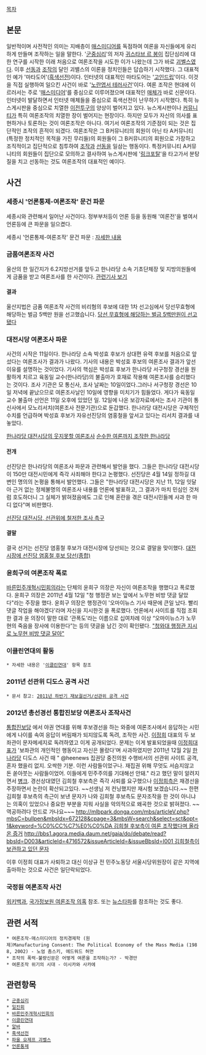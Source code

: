 [[목차]]



== 본문 ==
일반적이며 사전적인 의미는 지배층이 [[매스미디어]]를 독점하여 여론을 자신들에게 유리하게 만들며 조작하는 일을 말한다. '[[군중심리]]'의 저자 [[귀스타브 르 봉]]이 집단심리에 대한 연구를 시작한 이래 처음으로 여론조작을 시도한 이가 나왔는데 그가 바로 [[괴벨스]]였다. 이후 [[선동]]과 [[조작]]의 달인 괴밸스의 이론을 정치인들은 답습하기 시작했다. 그 대표적인 예가 '마타도어'([[흑색선전]])이다. 인터넷의 대표적인 마타도어는 '[[고인드립]]'이다. 이것을 직접 실행하여 일으킨 사건이 바로 '[[노란엽서 테러사건]]'이다. 여론 조작은 현대에 이르러서는 주로 '[[매스미디어]]'를 중심으로 이루어졌으며 대표적인 [[매체]]가 바로 신문이다. 인터넷이 발달하면서 인터넷 매체들을 중심으로 흑색선전이 난무하기 시작했다. 특히 뉴스게시판을 중심으로 치열한 [[이전투구]]의 양상이 벌어지고 있다. 뉴스게시판이나 [[커뮤니티]]가 특히 여론조작의 치열한 장이 벌어지는 현장이다. 하지만 모두가 자신의 의사를 표현하거나 토론하는 것이 여론조작은 아니다. 여기서 여론조작의 기준점이 되는 것은 집단적인 조작의 흔적이 되겠다. 여론조작은 그 B커뮤니티의 회원이 아닌 타 A커뮤니티(특정한 정치적인 목적을 가진 무리들)의 회원들이 그 B커뮤니티의 회원으로 가장하고 조직적이고 집단적으로 침투하여 [[조작]]과 [[선동]]을 일삼는 행동이다. 특정커뮤니티 A커뮤니티의 회원들이 집단으로 모의하고 결사하여 뉴스게시판에 '[[링크]][[포탈]]'을 타고가서 분탕질을 치고 선동하는 것도 여론조작의 대표적인 예이다.

== 사건 ==
=== 세종시 '언론통제-여론조작' 문건 파문 ===
세종시와 관련해서 일어난 사건이다. 정부부처등이 언론 등을 동원해 '여론전'을 벌여서 언론등에 큰 파문을 일으켰다.

세종시 '언론통제-여론조작' 문건 파문 : [http://www.pressian.com/article/article.asp?article_num=20100114162938&section=01 자세한 내용]

=== 금품여론조작 사건 ===
울산의 한 일간지가 6.2지방선거를 앞두고 한나라당 소속 기초단체장 및 지방의원들에게 금품을 받고 여론조사를 한 사건이다. [http://media.daum.net/politics/dipdefen/view.html?cateid=1002&newsid=20100507215506208&fid=20100507222108389&lid=20100507215506208 관련기사 보기]

==== 결과 ====
울산지법은 금품 여론조작 사건의 비리혐의 후보에 대한 1차 선고심에서 당선무효형에 해당하는 벌금 5백만 원을 선고했습니다. 
[http://blog.daum.net/_blog/BlogTypeView.do?blogid=0IelW&articleno=7704107#ajax_history_home 당선 무효형에 해당하는 벌금 5백만원이 선고됐다]

=== 대전시당 여론조사 파문 ===
사건의 시작은 11일이다. 한나라당 소속 박성효 후보가 상대편 유력 후보를 처음으로 앞섰다는 여론조사가 결과가 나왔다. 기사의 내용은 박성효 후보의 여론조사 결과가 앞선 이유를 설명하는 것이었다. 기사의 핵심은 박성효 후보가 한나라당 서구청장 경선을 원활하게 치르고 육동일 교수(한나라당)의 불출마가 호재로 작용해 여론조사를 승리했다는 것이다. 조사 기관은 모 통신사, 조사 날짜는 10일이었다.그러나 서구청장 경선은 10일 저녁에 끝났으므로 여론조사날인 10일에 영향을 미치기가 힘들었다. 게다가 육동일 교수 불출마 선언은 11일 오후에 있었던 일. 12일에 나온 보강자료에서는 조사 기관이 통신사에서 모노리서치(여론조사 전문기관)으로 둔갑했다. 한나라당 대전시당은 구체적인 수치를 언급하며 박성효 후보가 자유선진당의 염홍철을 앞서고 있다는 리서치 결과를 내놓았다.

[http://www.dailian.co.kr/news/news_view.htm?id=199368&kind=menu_code&keys=1 한나라당 대전시당의 웃지못할 여론조사]
[http://www.daejeonnews.kr/news/articleView.html?idxno=4213 순수한 여론까지 조작한 한나라당] 

==== 전개 ====
선진당은 한나라당의 여론조사 파문과 관련해서 발언을 했다. 그들은 한나라당 대전시당이 150만 대전시민에게 즉각 사죄해야 한다고 논평했다. 선진당은 4월 14일 정하길 대변인 명의의 논평을 통해서 발언했다. 그들은 "한나라당 대전시당은 지난 11, 12일 잇달아  근거 없는 정체불명의 여론조사 내용를 언론에 발표하고, 그 결과가 마치 민심인 것처럼 호도하더니 그 실체가 밝혀졌음에도 그로 인해 혼란을 겪은 대전시민들께 사과 한 마디 없다"며 비판했다.

[http://www.daejeonnews.kr/news/articleView.html?idxno=4221 선진당 대전시당, 선관위에 철저한 조사 촉구]

==== 결말 ====
결국 선거는 선진당 염홍철 후보가 대전시장에 당선되는 것으로 결말을 맞이했다.
[http://www.yonhapnews.co.kr/bulletin/2010/06/03/0200000000AKR20100603059000063.HTML?did=1179m 대전시장에 선진당 염홍철 후보 당선(종합)]

=== 윤희구의 여론조작 폭로 ===
[[바른민주개혁시민회의]]라는 단체의 윤희구 의장은 자신이 여론조작을 행했다고 폭로했다. 윤희구 의장은 2011년 4월 12일 "청 행정관 보는 앞에서 노무현 비방 댓글 달았다"라는 주장을 했다. 윤희구 의장은 행정관이 '오마이뉴스 기사 때문에 큰일 났다. 빨리 댓글 작업을 해야겠다'라며 자신을 지시한것 을 폭로했다. 
언론에서 사이트를 직접 조회한 결과 윤 의장이 말한 대로 ‘관폭도’라는 이름으로 십여차례 이상 “오마이뉴스가 노무현의 죽음을 장사에 이용한다”는 등의 댓글을 남긴 것이 확인됐다. [http://www.mediaus.co.kr/news/articleView.html?idxno=17093 "청와대 행정관 지시로 노무현 비방 댓글 달아"]

=== 이클린연대의 활동 ===
 * 자세한 내용은 '[[이클린연대]]' 항목 참조

=== 2011년 선관위 디도스 공격 사건 ===
 * 문서 참고: [[2011년 하반기 재보궐선거/선관위 공격 사건]]

=== 2012년 총선경선 통합진보당 여론조사 조작사건 ===
[[통합진보당]] 에서 야권 연대를 위해 후보경선을 하는 와중에 여론조사에서 응답하는 시민에게 나이를 속여 응답이 버림패가 되지않도록 독려, 조작한 사건. [[이정희]] 대표의 두 보좌관이 문자메세지로 독려하였고 이게 공개되었다.
문제는 이게 발표되었을때 [[이정희]]대표가 '보좌관의 개인적인 행동이고 자신은 몰랐다'며 사과하였지만 2011년 12월 2일 [[한나라당]] 디도스 사건 때 " @heenews 집권당 중진의원 수행비서의 선관위 사이트 공격, 혼자 했을리 없지. 오싹한 기분. 이런 사람들이었구나. 재집권 위해 무엇도 서슴지않고 돈 쏟아붓는 사람들이었어. 이들에게 민주주의를 기대해선 안돼." 라고 했던 말이 알려지면서 [[병크]]. 경선상대였던 김희철 후보측은 즉각 사퇴를 요구했으나 [[이정희]]측은 재경선을 주장하면서 논란이 확산되고있다. ~~선생님 저 컨닝했지만 재시험 보겠습니다.~~ 한편 김희철 후보측의 측근이 보낸 문자가 나와 김희철 후보측도 문자조작을 한 것이 아니냐는 의혹이 있었으나 중요한 부분을 지워 사실을 악의적으로 왜곡한 것으로 밝혀졌다. ~~역공하려다 안드로 가나요~~~
[[http://mlbpark.donga.com/mbs/articleV.php?mbsC=bullpen&mbsIdx=672128&cpage=3&mbsW=search&select=sct&opt=1&keyword=%C0%CC%C7%E0%C0%DA 김희철 후보측이 여론 조작했다며 올라온 증거]]
[[http://bbs1.agora.media.daum.net/gaia/do/debate/read?bbsId=D003&articleId=4716572&issueArticleId=&issueBbsId=I001 김희철측이 보관하고 있던 문자]]

이후 이정희 대표가 사퇴하고 대신 이상규 전 민주노동당 서울시당위원장이 같은 지역에 출마하는 것으로 사건은 일단락되었다. 
=== 국정원 여론조작 사건 ===
[http://ko.wikipedia.org/wiki/%EB%8C%80%ED%95%9C%EB%AF%BC%EA%B5%AD_%EA%B5%AD%EA%B0%80%EC%A0%95%EB%B3%B4%EC%9B%90_%EC%97%AC%EB%A1%A0_%EC%A1%B0%EC%9E%91_%EC%82%AC%EA%B1%B4 위키백과], [[국가정보원 여론조작 의혹]] 참조. 또는 [http://www.newstapa.org/?s=%EA%B5%AD%EC%A0%95%EC%9B%90 뉴스타파]를 참조하는 것도 좋다.

== 관련 서적 ==
 * 여론조작-매스미디어의 정치경제학 (원제)Manufacturing Consent: The Political Economy of the Mass Media (1988, 2002) - 노엄 촘스키, 에드워드 허먼 
 * 조작의 폭력-불량신문은 어떻게 여론을 조작하는가? - 박경만
 * 여론조작 위기의 시대 - 이시카와 사카에  

== 관련항목 ==
 * [[군중심리]] 
 * [[일진회]]
 * [[바른민주개혁시민회의]]
 * [[이클린연대]]
 * [[알바]]
 * [[흑색선전]]
 * [[파울 요제프 괴벨스]]  
 * [[언론통제]]
